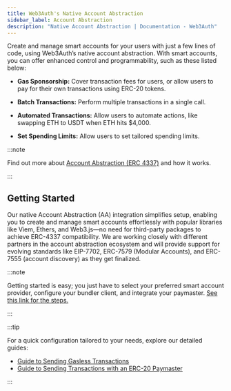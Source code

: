 ```yaml
---
title: Web3Auth's Native Account Abstraction​
sidebar_label: Account Abstraction
description: "Native Account Abstraction | Documentation - Web3Auth"
---
```


Create and manage smart accounts for your users with just a few lines of code, using Web3Auth’s
native account abstraction. With smart accounts, you can offer enhanced control and programmability,
such as these listed below:

- **Gas Sponsorship:** Cover transaction fees for users, or allow users to pay for their own
  transactions using ERC-20 tokens.

- **Batch Transactions:** Perform multiple transactions in a single call.

- **Automated Transactions:** Allow users to automate actions, like swapping ETH to USDT when ETH
  hits $4,000.

- **Set Spending Limits:** Allow users to set tailored spending limits.

:::note

Find out more about
[Account Abstraction (ERC 4337)](https://blog.web3auth.io/an-ultimate-guide-to-web3-wallets-externally-owned-account-and-smart-contract-wallet/#introduction-to-eip-4337)
and how it works.

:::

## Getting Started

Our native Account Abstraction (AA) integration simplifies setup, enabling you to create and manage
smart accounts effortlessly with popular libraries like Viem, Ethers, and Web3.js—no need for
third-party packages to achieve ERC-4337 compatibility. We are working closely with different
partners in the account abstraction ecosystem and will provide support for evolving standards like
EIP-7702, ERC-7579 (Modular Accounts), and ERC-7555 (account discovery) as they get finalized.

:::note

Getting started is easy; you just have to select your preferred smart account provider, configure
your bundler client, and integrate your paymaster.
[See this link for the steps.](/sdk/pnp/web/providers/aa-provider)

:::

:::tip

For a quick configuration tailored to your needs, explore our detailed guides:

- [Guide to Sending Gasless Transactions](/guides/sending-gasless-transaction)
- [Guide to Sending Transactions with an ERC-20 Paymaster](/guides/erc20-paymaster)

:::
